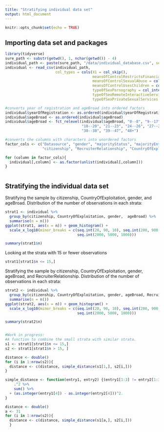 ```yaml
---
title: "Stratifying individual data set"
output: html_document
---
```


```r
knitr::opts_chunk$set(echo = TRUE)
```

## Importing data set and packages
```r
library(tidyverse)
sure_path <- substr(getwd(), 1, nchar(getwd()) - 4)
individual_path <- paste(sure_path, "/data/individual_database.csv", sep = "")
individual <- read_csv(individual_path, 
                       col_types = cols(X1 = col_skip(), 
                                        meansOfControlRestrictsFinancialAccess = col_integer(), 
                                        meansOfControlSexualAbuse = col_integer(), 
                                        meansOfControlUsesChildren = col_integer(), 
                                        typeOfSexPornography = col_integer(), 
                                        typeOfSexRemoteInteractiveServices = col_integer(), 
                                        typeOfSexPrivateSexualServices = col_integer()))

#converts year of registration and ageBroad into ordered factors
individual$yearOfRegistration <- as.ordered(individual$yearOfRegistration)
individual$ageBroad <- as.ordered(individual$ageBroad)
individual$ageBroad <- fct_relevel(individual$ageBroad, "0--8", "9--17", 
                                   "18--20", "21--23", "24--26", "27--29", 
                                   "30--38", "39--47", "48+")

#converts the columns with characters into unordered factors
factor_cols <- c("Datasource", "gender", "majorityStatus", "majorityEntry", 
                 "citizenship", "RecruiterRelationship", "CountryOfExploitation")

for (column in factor_cols){
  individual[,column] <- as.factor(unlist(individual[,column]))
}



```

## Stratifying the individual data set

Stratifying the sample by citizenship, CountryOfExploitation, gender, and ageBroad.
Distribution of the number of observations in each strata:
```r
strat1 <- individual %>% 
  group_by(citizenship, CountryOfExploitation, gender,  ageBroad) %>% 
  summarise(n = n())
ggplot(strat1, aes(x = n)) + geom_histogram() + 
  scale_x_log10(minor_breaks = c(seq.int(20, 90, 10), seq.int(200, 900, 100),
                                 seq.int(2000, 5000, 1000)))

summary(strat1$n)
```

Looking at the strata with 15 or fewer observations
```r
strat1[strat1$n <= 15,]
```

Stratifying the sample by citizenship, CountryOfExploitation, gender, ageBroad, 
and RecruiterRelationship.
Distribution of the number of observations in each strata:

```r
strat2 <- individual %>% 
  group_by(citizenship, CountryOfExploitation, gender, ageBroad, RecruiterRelationship) %>% 
  summarise(n = n())
ggplot(strat2, aes(x = n)) + geom_histogram() + 
  scale_x_log10(minor_breaks = c(seq.int(20, 90, 10), seq.int(200, 900, 100),
                                 seq.int(2000, 5000, 1000)))

summary(strat2$n)
```

```r

```


```r
#Work in progress:
#A function to combine the small strata with similar strata.
s1 <- strat1[strat1$n <= 15,]
s2 <- strat1[strat1$n > 15, ]

distance <- double()
for (i in 1:nrow(s2)){
  distance <- c(distance, simple_distance(s1[1,], s2[i,]))
}

simple_distance <- function(entry1, entry2) {(entry1[1:3] != entry2[1:3]) %>%
    .^2 %>% 
    sum() %>% 
  + (as.integer(entry1[4]) - as.integer(entry2[4]))^2.
}

distance <- double()
a <- 31
for (i in 1:nrow(s2)){
  distance <- c(distance, simple_distance(s1[a,], s2[i,]))
  }
```

